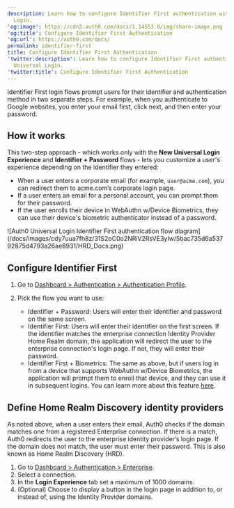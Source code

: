 ```yaml
---
description: Learn how to configure Identifier First authentication with Universal
  Login.
'og:image': https://cdn2.auth0.com/docs/1.14553.0/img/share-image.png
'og:title': Configure Identifier First Authentication
'og:url': https://auth0.com/docs/
permalink: identifier-first
title: Configure Identifier First Authentication
'twitter:description': Learn how to configure Identifier First authentication with
  Universal Login.
'twitter:title': Configure Identifier First Authentication
---
```

Identifier First login flows prompt users for their identifier and authentication method in two separate steps. For example, when you authenticate to Google websites, you enter your email first, click next, and then enter your password.

## How it works

This two-step approach - which works only with the **New <Tooltip tip="Universal Login: Your application redirects to Universal Login, hosted on Auth0's Authorization Server, to verify a user's identity." cta="View Glossary" href="/docs/glossary?term=Universal+Login">Universal Login</Tooltip> Experience** and **Identifier + Password** flows - lets you customize a user's experience depending on the identifier they entered:

* When a user enters a corporate email (for example, `user@acme.com`), you can redirect them to acme.com’s corporate login page.
* If a user enters an email for a personal account, you can prompt them for their password.
* If the user enrolls their device in WebAuthn w/Device Biometrics, they can use their device's biometric authenticator instead of a password.

<Frame>![Auth0 Universal Login Identifier First authentication flow diagram](/docs/images/cdy7uua7fh8z/31S2oC0o2NRiV2RsVE3yIw/5bac735d6a53792875d4793a26ae8931/HRD_Docs.png)</Frame>

## Configure Identifier First

1. Go to [Dashboard > Authentication > Authentication Profile](https://manage.auth0.com/#/authentication-profiles).
2. Pick the flow you want to use:

   * Identifier + Password: Users will enter their identifier and password on the same screen.
   * Identifier First: Users will enter their identifier on the first screen. If the identifier matches the enterprise connection Identity Provider Home Realm domain, the application will redirect the user to the enterprise connection's login page.
     If not, they will enter their password.
   * Identifier First + Biometrics: The same as above, but if users log in from a device that supports WebAuthn w/Device Biometrics, the application will prompt them to enroll that device, and they can use it in subsequent logins. You can learn more about this feature [here](/docs/authenticate/login/auth0-universal-login/passwordless-login/webauthn-device-biometrics).

## Define Home Realm Discovery identity providers

As noted above, when a user enters their email, Auth0 checks if the domain matches one from a registered Enterprise connection. If there is a match, Auth0 redirects the user to the enterprise <Tooltip tip="Identity Provider (IdP): Service that stores and manages digital identities." cta="View Glossary" href="/docs/glossary?term=identity+provider">identity provider</Tooltip>’s login page. If the domain does not match, the user must enter their password. This is also known as Home Realm Discovery (HRD).

1. Go to [Dashboard > Authentication > Enterprise](https://manage.auth0.com/#/connections/enterprise).
2. Select a connection.
3. In the **Login Experience** tab set a maximum of 1000 domains.
4. (Optional) Choose to display a button in the login page in addition to, or instead of, using the Identity Provider domains.